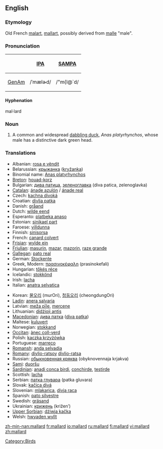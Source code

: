 {{wikipedia}}
==English==

===Etymology===
Old French [[malart]], [[mallart]], possibly derived from [[malle]] "male".

===Pronunciation===
{| border=1 cellpadding=5
! !! [[w:IPA|IPA]] !! [[w:SAMPA|SAMPA]]
|-
! [[GenAm]]
| /ˈmælɚd/ || /"m{l@`d/
|}

====Hyphenation====
mal·lard

===Noun===
{{en-noun}}

# A common and widespread [[dabbling duck]], ''Anas platyrhynchos'', whose male has a distinctive dark green head.

===Translations===
{{rfc-level|Translations at L3+ (AutoFormat would have corrected level of Translations)}}
{{top}}
*Albanian: [[rosa e vëndit]]
*Belarussian: [[крыжанка]] ([[kryžanka]])
*Binomial name: [[Anas platyrhynchos]]
*[[Breton]]: [[houad-korz]]
*Bulgarian: [[дива патица]], [[зеленоглавка]] (diva patica, zelenoglavka)
*[[Catalan]]: [[ánade azulón]] / [[ánade real]]
*Czech: [[kachna divoká]]
*Croatian: [[divlja patka]]
*Danish: [[gråand]]
*Dutch: [[wilde eend]] {{f}}
*Esperanto: [[platbeka anaso]]
*Estonian: [[sinikael part]]
*Faroese: [[villdunna]]
*Finnish: [[sinisorsa]]
*French: [[canard colvert]] {{m}}
*[[Frisian]]: [[wylde ein]]
*[[Friulian]]: [[masurin]], [[mazar]], [[mazorin]], [[raze grande]]
*[[Gallegan]]: [[pato real]]
*German: [[Stockente]] {{f}}
*Greek, Modern: [[πρασινοκέφαλη]] (prasinokefali)
*Hungarian: [[tőkés réce]]
*Icelandic: [[stokkönd]]
*Irish: [[lacha]]
*Italian: [[anatra selvatica]] {{f}}
{{mid}}
*Korean: [[물오리]] (murOri), [[청둥오리]] (cheongdungOri)
*[[Ladin]]: [[anera salvaria]]
*Latvian: [[meža pīle]], [[mercene]]
*Lithuanian: [[didżioji antis]]
*[[Macedonian]]: [[дива патка]] ([[diva patka]])
*Maltese: [[kuluvert]]
*Norwegian: [[stokkand]]
*[[Occitan]]: [[ànec coll-verd]]
*Polish: [[kaczka krzyżówka]]
*Portuguese: [[marreco]] {{m}}
*[[Romansh]]: [[anda selvadia]]
*[[Romany]]: [[divlio-ratsoy]] {{m}} [[divlio-ratsa]] {{f}}
*Russian: [[обыкновенная кряква]] (obyknovennaja krjakva)
*[[Sami]]: [[duoršu]]
*[[Sardinian]]: [[anadi conca birdi]], [[conchirde]], [[testirde]]
*Scottish: [[lacha]]
*Serbian: [[патка глувара]] (patka gluvara)
*Slovak: [[kačica divá]]
*Slovenian: [[mlakarica]], [[divja raca]]
*Spanish: [[pato silvestre]] {{m}}
*Swedish: [[gräsand]] {{c}}
*Ukrainian: [[крижень]] (križen’)
*[[Upper Sorbian]]: [[dźiwja kačka]]
*Welsh: [[hwyaden wyllt]]
{{bottom}}

[[Category:Birds]]

[[zh-min-nan:mallard]]
[[fr:mallard]]
[[io:mallard]]
[[ru:mallard]]
[[fi:mallard]]
[[vi:mallard]]
[[zh:mallard]]